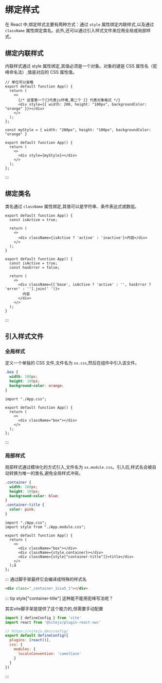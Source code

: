 # 绑定样式

在 React 中,绑定样式主要有两种方式：通过 `style` 属性绑定内联样式,以及通过 `className` 属性绑定类名。此外,还可以通过引入样式文件来应用全局或局部样式。

## 绑定内联样式

内联样式通过 style 属性绑定,其值必须是一个对象。对象的键是 CSS 属性名（驼峰命名法）,值是对应的 CSS 属性值。



```tsx [写法1]
// 单位可以省略
export default function App() {
  return (
    <>
      {/* 这里第一个{}代表js环境,第二个 {} 代表对象格式 */}
      <div style={{ width: 200, height: "100px", backgroundColor: "orange" }}></div>
    </>
  );
};
```

```tsx [写法2]
const myStyle = { width: "200px", height: "100px", backgroundColor: "orange" }

export default function App() {
  return (
    <>
      <div style={myStyle}></div>
    </>
  );
};
```

:::



## 绑定类名

类名通过 `className` 属性绑定,其值可以是字符串、条件表达式或数组。



```tsx [使用条件表达式]
export default function App() {
  const isActive = true;

  return (
    <>
      <div className={isActive ? 'active' : 'inactive'}>内容</div>
    </>
  );
}
```

```tsx [使用数组]
export default function App() {
  const isActive = true;
  const hasError = false;

  return (
    <>
      <div className={['base', isActive ? 'active' : '', hasError ? 'error' : ''].join(' ')}>
        内容
      </div>
    </>
  );
}
```

:::



## 引入样式文件

### 全局样式

定义一个单独的 CSS 文件,文件名为 `xx.css`,然后在组件中引入该文件。


```css [App.css]
.box {
  width: 100px;
  height: 100px;
  background-color: orange;
}
```

```tsx [App.tsx]
import "./App.css";

export default function App() {
  return (
    <>
      <div className="box"></div>
    </>
  );
};
```

:::


### 局部样式

局部样式通过模块化的方式引入,文件名为 `xx.module.css`。引入后,样式名会被自动转换为唯一的类名,避免全局样式冲突。



```css {6} [App.module.css]
.container {
  width: 100px;
  height: 100px;
  background-color: blue;
}
.container-title {
  color: pink;
}
```

```tsx {2,8-9} [App.tsx]
import "./App.css";
import style from "./App.module.css";

export default function App() {
  return (
    <>
      <div className="box"></div>
      <div className={style.container}></div>
      <div className={style["container-title"]}>title</div>
    </>
  );å
};
```

:::
通过脚手架最终它会编译成特殊的样式名

```html
<div class="_container_1siw5_1"></div>
```

::: tip style["container-title"] 这种能不能用驼峰写法呢？

其实vite脚手架是提供了这个能力的,但需要手动配置

```js {7-11} [vite.config.js]
import { defineConfig } from 'vite'
import react from '@vitejs/plugin-react-swc'

// https://vitejs.dev/config/
export default defineConfig({
  plugins: [react()],
  css: {
    modules: {
      localsConvention: 'camelCase'
    }
  }
})
```

:::





